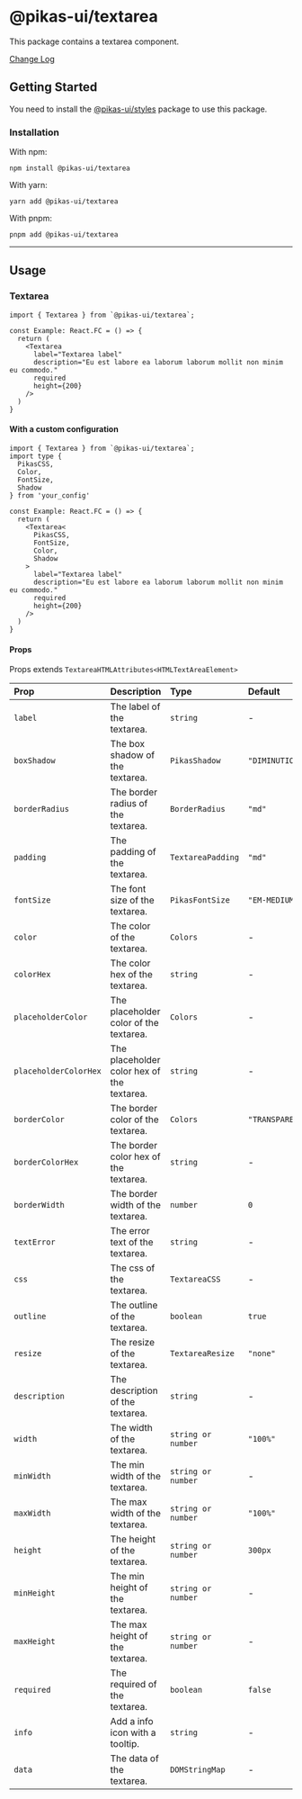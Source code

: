 

<NextSeo title="Textarea" />

# @pikas-ui/textarea

This package contains a textarea component.

<a href="https://github.com/Achaak/pikas/blob/main/packages/ui/textarea/CHANGELOG.md">
  Change Log
</a>

## Getting Started

You need to install the <a href={stylesLink}>@pikas-ui/styles</a> package to use this package.

### Installation

With npm:

```
npm install @pikas-ui/textarea
```

With yarn:

```
yarn add @pikas-ui/textarea
```

With pnpm:

```
pnpm add @pikas-ui/textarea
```

---

## Usage

### Textarea

<TextareaExample />

```tsx
import { Textarea } from `@pikas-ui/textarea`;

const Example: React.FC = () => {
  return (
    <Textarea
      label="Textarea label"
      description="Eu est labore ea laborum laborum mollit non minim eu commodo."
      required
      height={200}
    />
  )
}
```

#### With a custom configuration

```tsx
import { Textarea } from `@pikas-ui/textarea`;
import type {
  PikasCSS,
  Color,
  FontSize,
  Shadow
} from 'your_config'

const Example: React.FC = () => {
  return (
    <Textarea<
      PikasCSS,
      FontSize,
      Color,
      Shadow
    >
      label="Textarea label"
      description="Eu est labore ea laborum laborum mollit non minim eu commodo."
      required
      height={200}
    />
  )
}
```

#### Props

Props extends `TextareaHTMLAttributes<HTMLTextAreaElement>`

| Prop                  | Description                                | Type               | Default          |
| :-------------------- | :----------------------------------------- | :----------------- | :--------------- |
| `label`               | The label of the textarea.                 | `string`           | -                |
| `boxShadow`           | The box shadow of the textarea.            | `PikasShadow`      | `"DIMINUTION_1"` |
| `borderRadius`        | The border radius of the textarea.         | `BorderRadius`     | `"md"`           |
| `padding`             | The padding of the textarea.               | `TextareaPadding`  | `"md"`           |
| `fontSize`            | The font size of the textarea.             | `PikasFontSize`    | `"EM-MEDIUM"`    |
| `color`               | The color of the textarea.                 | `Colors`           | -                |
| `colorHex`            | The color hex of the textarea.             | `string`           | -                |
| `placeholderColor`    | The placeholder color of the textarea.     | `Colors`           | -                |
| `placeholderColorHex` | The placeholder color hex of the textarea. | `string`           | -                |
| `borderColor`         | The border color of the textarea.          | `Colors`           | `"TRANSPARENT"`  |
| `borderColorHex`      | The border color hex of the textarea.      | `string`           | -                |
| `borderWidth`         | The border width of the textarea.          | `number`           | `0`              |
| `textError`           | The error text of the textarea.            | `string`           | -                |
| `css`                 | The css of the textarea.                   | `TextareaCSS`      | -                |
| `outline`             | The outline of the textarea.               | `boolean`          | `true`           |
| `resize`              | The resize of the textarea.                | `TextareaResize`   | `"none"`         |
| `description`         | The description of the textarea.           | `string`           | -                |
| `width`               | The width of the textarea.                 | `string or number` | `"100%"`         |
| `minWidth`            | The min width of the textarea.             | `string or number` | -                |
| `maxWidth`            | The max width of the textarea.             | `string or number` | `"100%"`         |
| `height`              | The height of the textarea.                | `string or number` | `300px`          |
| `minHeight`           | The min height of the textarea.            | `string or number` | -                |
| `maxHeight`           | The max height of the textarea.            | `string or number` | -                |
| `required`            | The required of the textarea.              | `boolean`          | `false`          |
| `info`                | Add a info icon with a tooltip.            | `string`           | -                |
| `data`                | The data of the textarea.                  | `DOMStringMap`     | -                |
